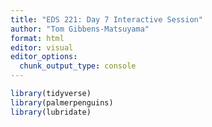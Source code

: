 ```yaml
---
title: "EDS 221: Day 7 Interactive Session"
author: "Tom Gibbens-Matsuyama"
format: html
editor: visual
editor_options: 
  chunk_output_type: console
---
```


```r
library(tidyverse)
library(palmerpenguins)
library(lubridate)
```

